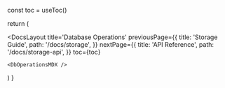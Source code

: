 
  const toc = useToc()

return (

<DocsLayout
	title='Database Operations'
	previousPage={{
		title: 'Storage Guide',
		path: '/docs/storage',
	}}
	nextPage={{
		title: 'API Reference',
		path: '/docs/storage-api',
	}}
	toc={toc}
>
	<DbOperationsMDX />
</DocsLayout>
) }

